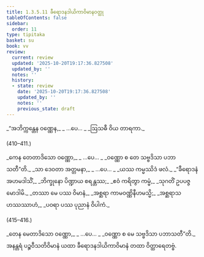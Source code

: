 ```yaml
---
title: 1.3.5.11 ခီရောဒနဒါယိကာဝိမာနဝတ္ထု
tableOfContents: false
sidebar:
  order: 11
type: tipitaka
basket: su
book: vv
review:
  current: review
  updated: '2025-10-20T19:17:36.827508'
  updated_by: ''
  notes: ''
  history:
  - state: review
    date: '2025-10-20T19:17:36.827508'
    updated_by: ''
    notes: ''
    previous_state: draft
---
```



<DynamicBreadcrumb />


<ReviewStatus review={frontmatter.review} showDetails={true} />

<HypothesisAnnotation frontmatter={frontmatter} />

<Division number="409" book="vv" e="ch" v="19" p="44">

<Paragraph number="419" type="verses" book="vv">
_“အဘိက္ကန္တေန ဝဏ္ဏေန,_  
_ …ပေ… _  
_ဩသဓီ ဝိယ တာရကာ._  


(410–411.)
</Paragraph>

<Paragraph number="420" type="verses" book="vv">
_ကေန တေတာဒိသော ဝဏ္ဏော,_  
_ …ပေ… _  
_ဝဏ္ဏော စ တေ သဗ္ဗဒိသာ ပဘာသတီ”တိ._  

</Paragraph>

</Division>
<Division number="412" book="vv" e="ch" v="19" p="44">

<Paragraph number="421" type="verses" book="vv">
_သာ ဒေဝတာ အတ္တမနာ,_  
_ …ပေ… _  
_ယဿ ကမ္မဿိဒံ ဖလံ._  

</Paragraph>

</Division>
<Division number="413" book="vv" e="ch" v="19" p="44">

<Paragraph number="422" type="verses" book="vv">
_“ခီရောဒနံ အဟမဒါသိံ,_  
_ဘိက္ခုနော ပိဏ္ဍာယ စရန္တဿ;_  
_ဧဝံ ကရိတွာ ကမ္မံ,_  
_သုဂတိံ ဥပပဇ္ဇ မောဒါမိ._  

</Paragraph>

</Division>
<Division number="414" book="vv" e="ch" v="19" p="45">

<Paragraph number="423" type="verses" book="vv">
_တဿာ မေ ပဿ ဝိမာနံ,_  
_အစ္ဆရာ ကာမဝဏ္ဏိနီဟမသ္မိ;_  
_အစ္ဆရာသဟဿဿာဟံ,_  
_ပဝရာ ပဿ ပုညာနံ ဝိပါကံ._  


(415–416.)
</Paragraph>

<Paragraph number="424" type="verses" book="vv">
_တေန မေတာဒိသော ဝဏ္ဏော,_  
_ …ပေ… _  
_ဝဏ္ဏော စ မေ သဗ္ဗဒိသာ ပဘာသတီ”တိ._  

</Paragraph>

<Paragraph number="425" book="vv">
အနန္တရံ ပဉ္စဝီသတိဝိမာနံ ယထာ ခီရောဒနဒါယိကာဝိမာနံ တထာ ဝိတ္ထာရေတဗ္ဗံ.
</Paragraph>
</Division>